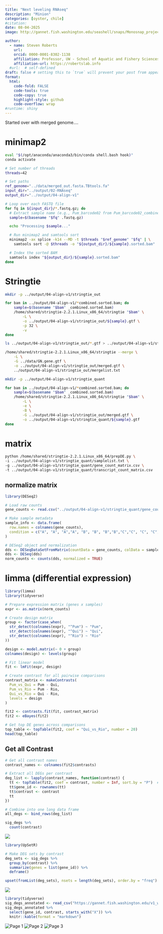 ```yaml
---
title: "Next leveling RNAseq"
description: "Minion"
categories: [oyster, chile]
#citation: 
date: 08-04-2025
image: http://gannet.fish.washington.edu/seashell/snaps/Monosnap_project-ostrea-chil__RStudio_Server_2025-08-04_20-31-31.png # finding a good image

author:
  - name: Steven Roberts
    url: 
    orcid: 0000-0001-8302-1138
    affiliation: Professor, UW - School of Aquatic and Fishery Sciences
    affiliation-url: https://robertslab.info
  #url:  # self-defined
draft: false # setting this to `true` will prevent your post from appearing on your listing page until you're ready!
format:
  html:
    code-fold: FALSE
    code-tools: true
    code-copy: true
    highlight-style: github
    code-overflow: wrap
#runtime: shiny
---
```


Started over with merged genome....

# minimap2

``` bash
eval "$(/opt/anaconda/anaconda3/bin/conda shell.bash hook)"
conda activate

# Set number of threads
threads=42

# Set paths
ref_genome="../data/merged_out.fasta.TBtools.fa"
input_dir="../output/02-RNAseq"
output_dir="../output/04-align-v1"

# Loop over each FASTQ file
for fq in ${input_dir}/*.fastq.gz; do
  # Extract sample name (e.g., Pum_barcode02 from Pum_barcode02_combined.fastq.gz)
  sample=$(basename "$fq" .fastq.gz)

  echo "Processing $sample..."

  # Run minimap2 and samtools sort
  minimap2 -ax splice -k14 --MD -t $threads "$ref_genome" "$fq" | \
    samtools sort -@ $threads -o "${output_dir}/${sample}.sorted.bam"

  # Index the sorted BAM
  samtools index "${output_dir}/${sample}.sorted.bam"
done
```

# Stringtie



``` bash
mkdir -p ../output/04-align-v1/stringtie_out

for bam in ../output/04-align-v1/*combined.sorted.bam; do
    sample=$(basename "$bam" _combined.sorted.bam)
    /home/shared/stringtie-2.2.1.Linux_x86_64/stringtie "$bam" \
        -L \
        -o ../output/04-align-v1/stringtie_out/${sample}.gtf \
        -p 32 \
        -v
done
```
``` bash
ls ../output/04-align-v1/stringtie_out/*.gtf > ../output/04-align-v1/stringtie_out/mergelist.txt

/home/shared/stringtie-2.2.1.Linux_x86_64/stringtie --merge \
    -L \
    -G ../data/GN.gene.gtf \
    -o ../output/04-align-v1/stringtie_out/merged.gtf \
    ../output/04-align-v1/stringtie_out/mergelist.txt
```


``` bash
mkdir -p ../output/04-align-v1/stringtie_quant

for bam in ../output/04-align-v1/*combined.sorted.bam; do
    sample=$(basename "$bam" _combined.sorted.bam)
    /home/shared/stringtie-2.2.1.Linux_x86_64/stringtie "$bam" \
        -L \
        -e \
        -B \
        -G ../output/04-align-v1/stringtie_out/merged.gtf \
        -o ../output/04-align-v1/stringtie_quant/${sample}.gtf
done
```

# matrix


``` bash 
python /home/shared/stringtie-2.2.1.Linux_x86_64/prepDE.py \
-i ../output/04-align-v1/stringtie_quant/samplelist.txt \
-g ../output/04-align-v1/stringtie_quant/gene_count_matrix.csv \
-t ../output/04-align-v1/stringtie_quant/transcript_count_matrix.csv
```
## normalize matrix

``` r
library(DESeq2)

# Load raw counts
gene_counts <- read.csv("../output/04-align-v1/stringtie_quant/gene_count_matrix.csv", row.names = 1)

# Make sample metadata
sample_info <- data.frame(
  row.names = colnames(gene_counts),
  condition = c("A", "A", "A","A", "B", "B", "B","B","C","C", "C", "C")  # example
)

# DESeq2 object and normalization
dds <- DESeqDataSetFromMatrix(countData = gene_counts, colData = sample_info, design = ~ condition)
dds <- DESeq(dds)
norm_counts <- counts(dds, normalized = TRUE)
```

# limma (differential expression)

``` r 
library(limma)
library(tidyverse)

# Prepare expression matrix (genes x samples)
expr <- as.matrix(norm_counts)

# Create design matrix
group <- factor(case_when(
  str_detect(colnames(expr), "^Pum") ~ "Pum",
  str_detect(colnames(expr), "^Qui") ~ "Qui",
  str_detect(colnames(expr), "^Rio") ~ "Rio"
))

design <- model.matrix(~ 0 + group)
colnames(design) <- levels(group)

# Fit linear model
fit <- lmFit(expr, design)

# Create contrast for all pairwise comparisons
contrast_matrix <- makeContrasts(
  Pum_vs_Qui = Pum - Qui,
  Pum_vs_Rio = Pum - Rio,
  Qui_vs_Rio = Qui - Rio,
  levels = design
)

fit2 <- contrasts.fit(fit, contrast_matrix)
fit2 <- eBayes(fit2)

# Get top DE genes across comparisons
top_table <- topTable(fit2, coef = "Qui_vs_Rio", number = 20)
head(top_table)
```

## Get all Contrast 


``` r 
# Get all contrast names
contrast_names <- colnames(fit2$contrasts)

# Extract all DEGs per contrast
deg_list <- lapply(contrast_names, function(contrast) {
  tt <- topTable(fit2, coef = contrast, number = Inf, sort.by = "P")  # all genes
  tt$gene_id <- rownames(tt)
  tt$contrast <- contrast
  tt
})

# Combine into one long data frame
all_degs <- bind_rows(deg_list)
```


``` r 
sig_degs %>%
  count(contrast)
```

![](http://gannet.fish.washington.edu/seashell/snaps/Monosnap_project-ostrea-chil__RStudio_Server_2025-08-04_20-37-58.png)
``` r
library(UpSetR)

# Make DEG sets by contrast
deg_sets <- sig_degs %>%
  group_by(contrast) %>%
  summarize(genes = list(gene_id)) %>%
  deframe()

upset(fromList(deg_sets), nsets = length(deg_sets), order.by = "freq")
```

![](http://gannet.fish.washington.edu/seashell/snaps/Monosnap_project-ostrea-chil__RStudio_Server_2025-08-04_20-39-02.png)


```r
library(tidyverse)
sig_degs_annotated <- read_csv("https://gannet.fish.washington.edu/v1_web/owlshell/bu-github/project-ostrea-chil/output/04-align-v1/sig_degs_annotated.csv")
sig_degs_annotated %>%
  select(gene_id, contrast, starts_with("X")) %>%
  knitr::kable(format = "markdown")
```


![Page 1](https://gannet.fish.washington.edu/v1_web/owlshell/bu-github/project-ostrea-chil/output/04-align-v1/DEG_boxplots_page_01.png)
![Page 2](https://gannet.fish.washington.edu/v1_web/owlshell/bu-github/project-ostrea-chil/output/04-align-v1/DEG_boxplots_page_02.png)
![Page 3](https://gannet.fish.washington.edu/v1_web/owlshell/bu-github/project-ostrea-chil/output/04-align-v1/DEG_boxplots_page_03.png)